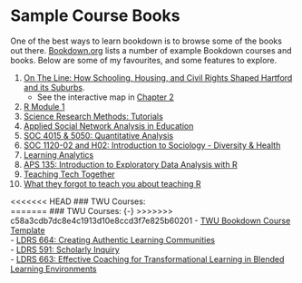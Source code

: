 # Sample Course Books

One of the best ways to learn bookdown is to browse some of the books out there. [Bookdown.org](https://bookdown.org/) lists a number of example Bookdown courses and books.  Below are some of my favourites, and some features to explore.


1. [On The Line: How Schooling, Housing, and Civil Rights Shaped Hartford and its Suburbs](https://ontheline.trincoll.edu/).  
   - See the interactive map in [Chapter 2](https://ontheline.trincoll.edu/segregating.html)   
2. [R Module 1](https://csu-r.github.io/Module1/)  
3. [Science Research Methods: Tutorials](https://bookdown.org/pkaldunn/SRM-tutorials/)  
4. [Applied Social Network Analysis in Education](https://bookdown.org/chen/snaEd)  
5. [SOC 4015 & 5050: Quantitative Analysis](https://slu-soc5050.github.io/syllabus/) 
6. [SOC 1120-02 and H02: Introduction to Sociology - Diversity & Health](https://slu-soc1120.github.io/syllabus/)  
7. [Learning Analytics](https://bookdown.org/chen/la-manual/)  
8. [APS 135: Introduction to Exploratory Data Analysis with R](https://dzchilds.github.io/eda-for-bio/)   
9. [Teaching Tech Together](http://teachtogether.tech/en/index.html#)  
10. [What they forgot to teach you about teaching R](https://wtf-teach.netlify.app/index.html)  



<<<<<<< HEAD
### TWU Courses:  
=======
### TWU Courses:  {-}
>>>>>>> c58a3cdb7dc8e4c1913d10e8ccd3f7e825b60201
- [TWU Bookdown Course Template](https://twuonline.github.io/bookdown-template/)  
- [LDRS 664: Creating Authentic Learning Communities](https://ma-lead.github.io/ldrs664/)  
- [LDRS 591: Scholarly Inquiry](https://ma-lead.github.io/ldrs591/)  
- [LDRS 663: Effective Coaching for Transformational Learning in Blended Learning Environments](https://ma-lead.github.io/ldrs663/)   
